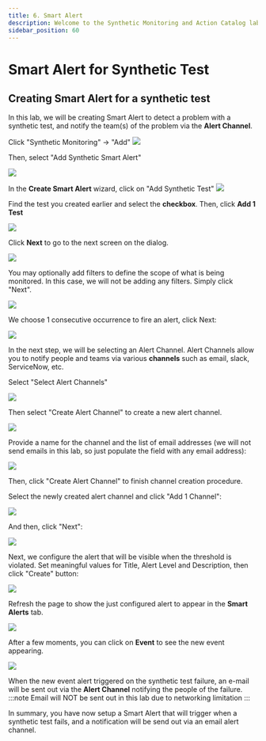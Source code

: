 ```yaml
---
title: 6. Smart Alert
description: Welcome to the Synthetic Monitoring and Action Catalog lab
sidebar_position: 60
---
```


# Smart Alert for Synthetic Test

## Creating Smart Alert for a synthetic test

In this lab, we will be creating Smart Alert to detect a problem with a synthetic test, and notify the team(s) of the problem via the **Alert Channel**. 

Click "Synthetic Monitoring" -> "Add"
![](images/smartAlert-new.png)

Then, select "Add Synthetic Smart Alert"

![](images/addSmartAlert.png)

In the **Create Smart Alert** wizard, click on "Add Synthetic Test"
![](images/selectSyntheticTest.png)

Find the test you created earlier and select the **checkbox**.  Then, click **Add 1 Test**

![](images/selectTest-new.png)

Click **Next** to go to the next screen on the dialog.

![](images/SA_Step1-new.png)


You may optionally add filters to define the scope of what is being monitored. In this case, we will not be adding any filters.  Simply click "Next".

![](images/optionalFilter-new.png)


We choose 1 consecutive occurrence to fire an alert, click Next:

![](images/SA_Step3-new.png)

In the next step, we will be selecting an Alert Channel.  Alert Channels allow you to notify people and teams via various **channels** such as email, slack, ServiceNow, etc.

Select "Select Alert Channels"

![](images/SA_SelectAlertChannels.png)

Then select "Create Alert Channel" to create a new alert channel.

![](images/SA_CreateAlertChannel.png)

Provide a name for the channel and the list of email addresses (we will not send emails in this lab, so just populate the field with any email address):

![](images/SA_Step4_CreateChannel-new.png)

Then, click "Create Alert Channel" to finish channel creation procedure.

Select the newly created alert channel and click "Add 1 Channel":

![](images/SA_Step4_AddChannel-new.png)

And then, click "Next":

![](images/SA_Step4_AlertChannels-new.png)

Next, we configure the alert that will be visible when the threshold is violated. Set meaningful values for Title, Alert Level and Description, then click "Create" button:

![](images/SA_Step5-new.png)

Refresh the page to show the just configured alert to appear in the **Smart Alerts** tab.

![](images/ConfiguredAlert-new.png)

After a few moments, you can click on **Event** to see the new event appearing.

![](images/Events-new.png)

When the new event alert triggered on the synthetic test failure, an e-mail will be sent out via the **Alert Channel** notifying the people of the failure.
:::note
Email will NOT be sent out in this lab due to networking limitation
:::

In summary, you have now setup a Smart Alert that will trigger when a synthetic test fails, and a notification will be send out via an email alert channel.
